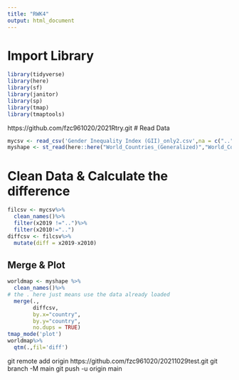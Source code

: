 ```yaml
---
title: "RWK4"
output: html_document
---
```


# Import Library
```r
library(tidyverse)
library(here)
library(sf)
library(janitor)
library(sp)
library(tmap)
library(tmaptools)
```
https://github.com/fzc961020/2021Rtry.git
# Read Data
```r
mycsv <- read_csv('Gender Inequality Index (GII)_only2.csv',na = c("..", "NA"))
myshape <- st_read(here::here("World_Countries_(Generalized)","World_Countries__Generalized_.shp"))
```

# Clean Data & Calculate the difference
```r
filcsv <- mycsv%>%
  clean_names()%>%
  filter(x2019 !="..")%>%
  filter(x2010!="..")
diffcsv <- filcsv%>%
  mutate(diff = x2019-x2010)
```

## Merge & Plot
```r
worldmap <- myshape %>%
  clean_names()%>%
# the . here just means use the data already loaded
  merge(.,
        diffcsv, 
        by.x="country", 
        by.y="country",
        no.dups = TRUE)
tmap_mode('plot')
worldmap%>%
  qtm(.,fil='diff')
```
git remote add origin https://github.com/fzc961020/20211029test.git
git branch -M main
git push -u origin main

